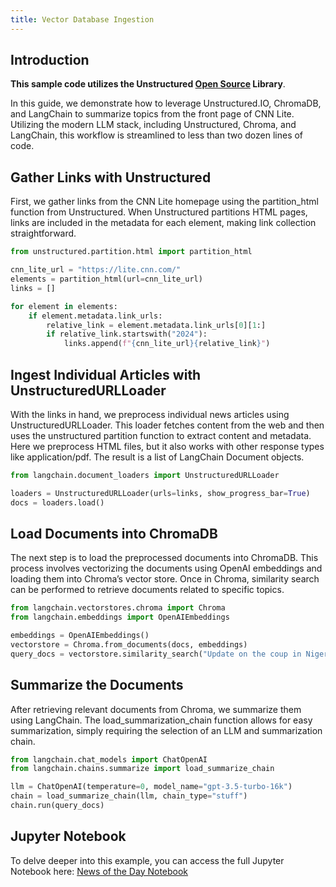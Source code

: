 ```yaml
---
title: Vector Database Ingestion
---
```


## Introduction
**This sample code utilizes the Unstructured [Open Source](/open-source/introduction/overview "Open Source") Library**.

In this guide, we demonstrate how to leverage Unstructured.IO, ChromaDB, and LangChain to summarize topics from the front page of CNN Lite. Utilizing the modern LLM stack, including Unstructured, Chroma, and LangChain, this workflow is streamlined to less than two dozen lines of code.

## Gather Links with Unstructured

First, we gather links from the CNN Lite homepage using the partition\_html function from Unstructured. When Unstructured partitions HTML pages, links are included in the metadata for each element, making link collection straightforward.

```python
from unstructured.partition.html import partition_html

cnn_lite_url = "https://lite.cnn.com/"
elements = partition_html(url=cnn_lite_url)
links = []

for element in elements:
    if element.metadata.link_urls:
        relative_link = element.metadata.link_urls[0][1:]
        if relative_link.startswith("2024"):
            links.append(f"{cnn_lite_url}{relative_link}")

```


## Ingest Individual Articles with UnstructuredURLLoader

With the links in hand, we preprocess individual news articles using UnstructuredURLLoader. This loader fetches content from the web and then uses the unstructured partition function to extract content and metadata. Here we preprocess HTML files, but it also works with other response types like application/pdf. The result is a list of LangChain Document objects.

```python
from langchain.document_loaders import UnstructuredURLLoader

loaders = UnstructuredURLLoader(urls=links, show_progress_bar=True)
docs = loaders.load()

```


## Load Documents into ChromaDB

The next step is to load the preprocessed documents into ChromaDB. This process involves vectorizing the documents using OpenAI embeddings and loading them into Chroma’s vector store. Once in Chroma, similarity search can be performed to retrieve documents related to specific topics.

```python
from langchain.vectorstores.chroma import Chroma
from langchain.embeddings import OpenAIEmbeddings

embeddings = OpenAIEmbeddings()
vectorstore = Chroma.from_documents(docs, embeddings)
query_docs = vectorstore.similarity_search("Update on the coup in Niger.", k=1)

```


## Summarize the Documents

After retrieving relevant documents from Chroma, we summarize them using LangChain. The load\_summarization\_chain function allows for easy summarization, simply requiring the selection of an LLM and summarization chain.

```python
from langchain.chat_models import ChatOpenAI
from langchain.chains.summarize import load_summarize_chain

llm = ChatOpenAI(temperature=0, model_name="gpt-3.5-turbo-16k")
chain = load_summarize_chain(llm, chain_type="stuff")
chain.run(query_docs)

```


## Jupyter Notebook

To delve deeper into this example, you can access the full Jupyter Notebook here: [News of the Day Notebook](https://github.com/Unstructured-IO/unstructured/blob/main/examples/chroma-news-of-the-day/news-of-the-day.ipynb)